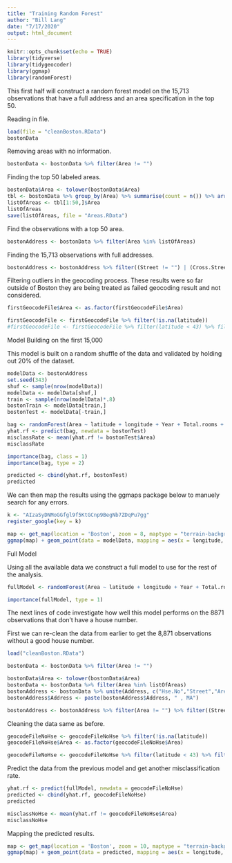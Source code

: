 ```yaml
---
title: "Training Random Forest"
author: "Bill Lang"
date: "7/17/2020"
output: html_document
---
```


```r
knitr::opts_chunk$set(echo = TRUE)
library(tidyverse)
library(tidygeocoder)
library(ggmap)
library(randomForest)
```


This first half will construct a random forest model on the 15,713 observations that have a full address and an area specification in the top 50.

Reading in file.

```r
load(file = "cleanBoston.RData")
bostonData
```

Removing areas with no information. 

```r
bostonData <- bostonData %>% filter(Area != "") 
```

Finding the top 50 labeled areas.

```r
bostonData$Area <- tolower(bostonData$Area)
tbl <- bostonData %>% group_by(Area) %>% summarise(count = n()) %>% arrange(desc(count))
listOfAreas <- tbl[1:50,]$Area
listOfAreas
save(listOfAreas, file = "Areas.RData")
```

Find the observations with a top 50 area. 

```r
bostonAddress <- bostonData %>% filter(Area %in% listOfAreas) 
```

Finding the 15,713 observations with full addresses.

```r
bostonAddress <- bostonAddress %>% filter((Street != "") | (Cross.Street != "")) %>% filter(Hse.No != "")
```

Filtering outliers in the geocoding process. These results were so far outside of Boston they are being treated as failed geocoding result and not considered.

```r
firstGeocodeFile$Area <- as.factor(firstGeocodeFile$Area)

firstGeocodeFile <- firstGeocodeFile %>% filter(!is.na(latitude))
#firstGeocodeFile <- firstGeocodeFile %>% filter(latitude < 43) %>% filter(latitude > 42) %>% filter(longitude > -71.75)
```

Model Building on the first 15,000

This model is built on a random shuffle of the data and validated by holding out 20% of the dataset. 
 
```r
modelData <- bostonAddress 
set.seed(343)
shuf <- sample(nrow(modelData))
modelData <- modelData[shuf,]
train <- sample(nrow(modelData)*.8)
bostonTrain <- modelData[train,]
bostonTest <- modelData[-train,]
```


```r
bag <- randomForest(Area ~ latitude + longitude + Year + Total.rooms + Price.type + capitalizedPrice, data = bostonTrain, ntree = 1000, importance = TRUE)
yhat.rf <- predict(bag, newdata = bostonTest)
misclassRate <- mean(yhat.rf != bostonTest$Area)
misclassRate

importance(bag, class = 1)
importance(bag, type = 2)
```

```r
predicted <- cbind(yhat.rf, bostonTest)
predicted
```

We can then map the results using the ggmaps package below to manuely search for any errors.

```r
k <- "AIzaSyDNMoGGfgl9f5KtGCnp9BegNb7ZDqPu7gg"
register_google(key = k)
```

```r
map <- get_map(location = 'Boston', zoom = 8, maptype = "terrain-background", source = 'google', color = 'color')
ggmap(map) + geom_point(data = modelData, mapping = aes(x = longitude, y = latitude, color = factor(Area)), size = 1)+ theme(legend.position = "none")
```


Full Model

Using all the available data we construct a full model to use for the rest of the analysis. 

```r
fullModel <- randomForest(Area ~ latitude + longitude + Year + Total.rooms + Price.type + capitalizedPrice, data = firstGeocodeFile, ntree = 1000, mtry = 2, importance = TRUE)
```

```r
importance(fullModel, type = 1)
```































The next lines of code investigate how well this model performs on the 8871 observations that don't have a house number. 

First we can re-clean the data from earlier to get the 8,871 observations without a good house number.

```r
load("cleanBoston.RData")
```

```r
bostonData <- bostonData %>% filter(Area != "")
```

```r
bostonData$Area <- tolower(bostonData$Area)
bostonData <- bostonData %>% filter(Area %in% listOfAreas)
bostonAddress <- bostonData %>% unite(Address, c("Hse.No","Street","Area"), sep = " ",remove = FALSE)
bostonAddress$Address <- paste(bostonAddress$Address, " , MA")
```

```r
bostonAddress <- bostonAddress %>% filter(Area != "") %>% filter((Street != "") | (Cross.Street != "")) %>% filter(Hse.No == "")
```

Cleaning the data same as before.

```r
geocodeFileNoHse <- geocodeFileNoHse %>% filter(!is.na(latitude))
geocodeFileNoHse$Area <- as.factor(geocodeFileNoHse$Area)

geocodeFileNoHse <- geocodeFileNoHse %>% filter(latitude < 43) %>% filter(latitude > 42) %>% filter(longitude > -71.75)

```


Predict the data from the previous model and get another misclassification rate. 

```r
yhat.rf <- predict(fullModel, newdata = geocodeFileNoHse)
predicted <- cbind(yhat.rf, geocodeFileNoHse)
predicted

misclassNoHse <- mean(yhat.rf != geocodeFileNoHse$Area)
misclassNoHse
```

Mapping the predicted results. 

```r
map <- get_map(location = 'Boston', zoom = 10, maptype = "terrain-background", source = 'google', color = 'color')
ggmap(map) + geom_point(data = predicted, mapping = aes(x = longitude, y = latitude, color = factor(yhat.rf)), size = 1)
```




